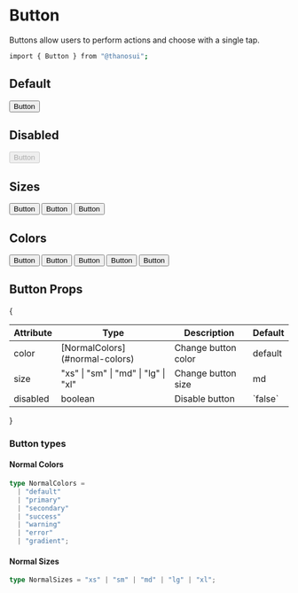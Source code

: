 
# Button

Buttons allow users to perform actions and choose with a single tap.

```bash
import { Button } from "@thanosui";
```

## Default

<Button>Button</Button>

## Disabled

<Button  disabled={true} >Button</Button>

## Sizes

<Button  size="sm" >Button</Button>
<Button  size="md" >Button</Button>
<Button  size="lg" >Button</Button>

## Colors

<Button  color="primary" >Button</Button>
<Button  color="secondary" >Button</Button>
<Button  color="success" >Button</Button>
<Button  color="warning" >Button</Button>
<Button  color="error" >Button</Button>

## Button Props

{<table>

  <thead>
    <tr>
      <th>Attribute</th>
      <th>Type</th>
      <th>Description</th>
      <th>Default</th>
    </tr>
  </thead>
  <tbody>
    <tr>
      <td>color</td>
      <td>[NormalColors](#normal-colors)</td>
      <td>Change button color</td>
      <td>default</td>
    </tr>
    <tr>
        <td>size</td>
        <td>"xs" | "sm" | "md" | "lg" | "xl"</td>
        <td>Change button size</td>
        <td>md</td>
    </tr>
    <tr>
        <td>disabled</td>
        <td>boolean</td>
        <td>Disable button</td>
        <td>`false`</td>
    </tr>
  </tbody>
</table>}

### Button types

#### Normal Colors

```ts
type NormalColors =
  | "default"
  | "primary"
  | "secondary"
  | "success"
  | "warning"
  | "error"
  | "gradient";
```

#### Normal Sizes

```ts
type NormalSizes = "xs" | "sm" | "md" | "lg" | "xl";
```
